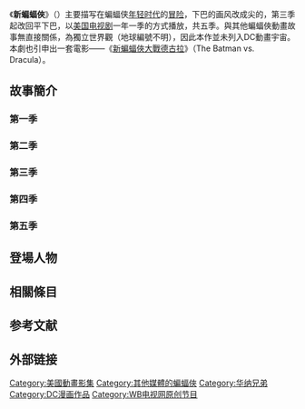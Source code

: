 
《'''新蝙蝠俠'''》（{{lang-en|''The Batman''}}）主要描写在蝙蝠侠[[年轻时代|年轻时代]]的[[冒险|冒险]]，下巴的画风改成尖的，第三季起改回平下巴，以[[美国电视剧|美国电视剧]]一年一季的方式播放，共五季。與其他蝙蝠俠動畫故事無直接關係，為獨立世界觀（地球編號不明），因此本作並未列入DC動畫宇宙。本劇也引申出一套電影——《[[新蝙蝠俠大戰德古拉|新蝙蝠俠大戰德古拉]]》（The Batman vs. Dracula）。

== 故事簡介 ==
{{Main|新蝙蝠俠集數列表}}

=== 第一季 ===

=== 第二季 ===

=== 第三季 ===

=== 第四季 ===

=== 第五季 ===

== 登場人物 ==
{{Main|新蝙蝠俠角色列表}}

== 相關條目 ==


== 参考文献 ==
{{Reflist|2}}

== 外部链接 ==

{{其他媒體的蝙蝠俠}}
{{華納兄弟動畫與漫畫}}

[[Category:美國動畫影集|Category:美國動畫影集]]
[[Category:其他媒體的蝙蝠俠|Category:其他媒體的蝙蝠俠]]
[[Category:华纳兄弟|Category:华纳兄弟]]
[[Category:DC漫画作品|Category:DC漫画作品]]
[[Category:WB电视网原创节目|Category:WB电视网原创节目]]
